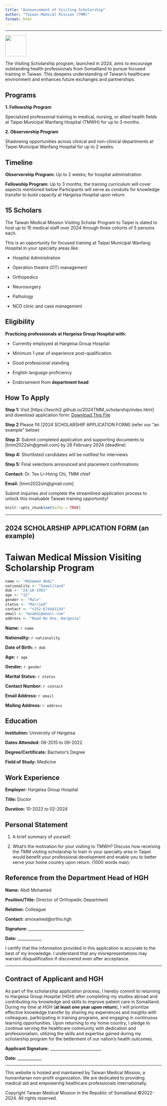 ```yaml
---
title: "Announcement of Visiting Scholarship"
author: "Taiwan Medical Mission (TMM)"
format: html
---
```


------------------------------------------------------------------------

![](images/TMM_logo.svg){fig-align="right" width="68"}

The Visiting Scholarship program, launched in 2024, aims to encourage outstanding health professionals from Somaliland to pursue focused training in Taiwan. This deepens understanding of Taiwan’s healthcare environment and enhances future exchanges and partnerships.

## Programs

**1. Fellowship Program**

Specialized professional training in medical, nursing, or allied health fields at Taipei Municipal Wanfang Hospital (TMWH) for up to 3 months.

**2. Observership Program**

Shadowing opportunities across clinical and non-clinical departments at Taipei Municipal Wanfang Hospital for up to 2 weeks.

## Timeline

**Observership Program:** Up to 2 weeks; for hospital administration

**Fellowship Program:** Up to 3 months; the training curriculum will cover aspects mentioned below Participants will serve as conduits for knowledge transfer to build capacity at Hargeisa Hospital upon return.

## 15 Scholars

The Taiwan Medical Mission Visiting Scholar Program to Taipei is slated to host up to 15 medical staff over 2024 through three cohorts of 5 persons each.

This is an opportunity for focused training at Taipei Municipal Wanfang Hospital in your specialty areas like:

-   Hospital Administration

-   Operation theatre (OT) management

-   Orthopedics

-   Neurosurgery

-   Pathology

-   NCD clinic and case management

## Eligibility

**Practicing professionals at Hargeisa Group Hospital with:**

-   Currently employed at Hargeisa Group Hospital

-   Minimum 1 year of experience post-qualification

-   Good professional standing

-   English language proficiency

-   Endorsement from **department head**

## How To Apply

**Step 1:** Visit \[https://texchi2.github.io/2024TMM_scholarship/index.html\] and download application form: <a href="ApplicationForm_VisitingScholarship.docx" class="button">Download This File</a>

**Step 2** Please fill \[2024 SCHOLARSHIP APPLICATION FORM\] (refer our "an example" below)

**Step 3:** Submit completed application and supporting documents to \[tmm2022sln\@gmail.com\] by 26 February 2024 (deadline)

**Step 4:** Shortlisted candidates will be notified for interviews

**Step 5:** Final selections announced and placement confirmations

**Contact:** Dr. Tex Li-Hsing Chi, TMM chief

**Email:** \[tmm2022sln\@gmail.com\]

Submit inquiries and complete the streamlined application process to unlock this invaluable Taiwan training opportunity!

```r
knitr::opts_chunk$set(echo = TRUE)
```

------------------------------------------------------------------------

## 2024 SCHOLARSHIP APPLICATION FORM (an example)

# Taiwan Medical Mission Visiting Scholarship Program

```r
name <- "Mohamed Abdi"
nationality <- "Somaliland"
dob <- "24-10-1991"
age <- "32"
gender <- "Male"  
status <- "Married"
contact <- "+252-674441234"
email <- "moabdi@email.com"
address <- "Road No One, Hargeisa"
```

**Name:** `r name`

**Nationality:** `r nationality`

**Date of Birth:** `r dob`

**Age:** `r age`

**Gender:** `r gender`

**Marital Status:** `r status`

**Contact Number:** `r contact`

**Email Address:** `r email`

**Mailing Address:** `r address`

## Education

**Institution:** University of Hargeisa

**Dates Attended:** 08-2015 to 09-2022

**Degree/Certificate:** Bachelor's Degree

**Field of Study:** Medicine

## Work Experience

**Employer:** Hargeisa Group Hospital

**Title:** Doctor

**Duration:** 10-2022 to 02-2024

## Personal Statement

1)  A brief summary of yourself:

2)  What's the motivation for your visiting to TMWH? Discuss how receiving the TMM visiting scholarship to train in your specialty area in Taipei would benefit your professional development and enable you to better serve your home country upon return. (1000 words max):

## Reference from the Department Head of HGH

**Name:** Abdi Mohamed

**Position/Title:** Director of Orthopedic Department

**Relation:** Colleague

**Contact:** amoxamed\@ortho.hgh

**Signature:** \_\_\_\_\_\_\_\_\_\_\_\_\_\_\_\_\_\_\_\_\_\_\_\_\_\_\_\_

**Date:** \_\_\_\_\_\_\_\_\_\_\_\_

I certify that the information provided in this application is accurate to the best of my knowledge. I understand that any misrepresentations may warrant disqualification if discovered even after acceptance.

------------------------------------------------------------------------

## Contract of Applicant and HGH

As part of the scholarship application process, I hereby commit to returning to Hargeisa Group Hospital (HGH) after completing my studies abroad and contributing my knowledge and skills to improve patient care in Somaliland. During my time at HGH (**at least one year upon return**), I will prioritize effective knowledge transfer by sharing my experiences and insights with colleagues, participating in training programs, and engaging in continuous learning opportunities. Upon returning to my home country, I pledge to continue serving the healthcare community with dedication and professionalism, utilizing the skills and expertise gained during my scholarship program for the betterment of our nation's health outcomes.

**Applicant Signature:** \_\_\_\_\_\_\_\_\_\_\_\_\_\_\_\_\_\_\_\_\_\_\_\_\_\_

**Date:** \_\_\_\_\_\_\_\_\_\_\_\_

------------------------------------------------------------------------

This website is hosted and maintained by Taiwan Medical Mission, a humanitarian non-profit organization. We are dedicated to providing medical aid and empowering healthcare professionals internationally.

Copyright Taiwan Medical Mission in the Republic of Somaliland ©2022-2024. All rights reserved.
